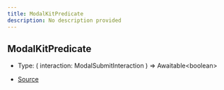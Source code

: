 ```yaml
---
title: ModalKitPredicate
description: No description provided
---
```


## ModalKitPredicate

- Type: (
  interaction: ModalSubmitInteraction
) => Awaitable\<boolean>

- [Source](https://github.com/underctrl-io/commandkit/blob/f8cc07d11d2ae5ed7f529adff1649936223e27b2/packages/commandkit/src/components/modal/ModalKit.ts#L17)